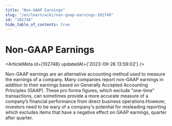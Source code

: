```yaml
---
title: "Non-GAAP Earnings"
slug: "/en/learn/wiki/non-gaap-earnings-102748"
id: "102748"
hide_table_of_contents: true
---
```



# Non-GAAP Earnings

<ArticleMeta id={102748} updatedAt={'2023-09-26 13:59:02'} />
<div className='border-solid border-b border-t-0 my-4 border-[var(--ifm-color-gray-300)]' />

Non-GAAP earnings are an alternative accounting method used to measure the earnings of a company. Many companies report non-GAAP earnings in addition to their earnings based on Generally Accepted Accounting Principles (GAAP). These pro forma figures, which exclude "one-time" transactions, can sometimes provide a more accurate measure of a company’s financial performance from direct business operations.However, investors need to be wary of a company's potential for misleading reporting which excludes items that have a negative effect on GAAP earnings, quarter after quarter.
